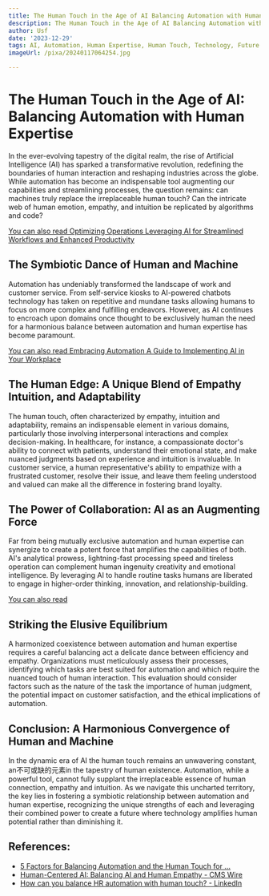 ```yaml
---
title: The Human Touch in the Age of AI Balancing Automation with Human Expertise
description: The Human Touch in the Age of AI Balancing Automation with Human Expertise
author: Usf
date: '2023-12-29'
tags: AI, Automation, Human Expertise, Human Touch, Technology, Future of Work
imageUrl: /pixa/20240117064254.jpg

---
```

# The Human Touch in the Age of  AI: Balancing Automation with Human Expertise

In the ever-evolving tapestry of the digital realm, the rise of Artificial Intelligence (AI) has sparked a transformative revolution, redefining the boundaries of human interaction and  reshaping industries across the globe. While automation  has become  an indispensable tool augmenting our capabilities and streamlining processes, the question remains: can machines truly replace the irreplaceable human touch? Can  the intricate web of human emotion, empathy, and intuition be  replicated by algorithms and code?

[You can also read Optimizing Operations Leveraging AI for Streamlined Workflows and Enhanced Productivity](Optimizing%20Operations%20Leveraging%20AI%20for%20Streamlined%20Workflows%20and%20Enhanced%20Productivity)


## The Symbiotic Dance of Human and Machine

Automation has undeniably transformed the landscape of work and customer service. From self-service kiosks to AI-powered chatbots technology  has taken on repetitive  and  mundane tasks allowing humans to focus on more complex and fulfilling endeavors. However, as AI continues to encroach upon domains once thought to be exclusively human the  need for a harmonious balance between automation and human expertise has become paramount.

[You can  also read Embracing Automation  A Guide to  Implementing  AI in Your Workplace](Embracing%20Automation%20A%20Guide%20to%20Implementing%20AI%20in%20Your%20Workplace)


## The Human Edge: A Unique Blend of Empathy Intuition, and  Adaptability

The human touch, often characterized by empathy, intuition and adaptability, remains an indispensable element in various domains, particularly those involving interpersonal interactions and complex decision-making.  In healthcare, for instance, a compassionate doctor's ability to  connect with patients, understand their emotional state, and  make nuanced judgments based on experience and intuition is invaluable. In customer  service,  a human  representative's ability to empathize with a  frustrated  customer, resolve their issue, and leave them feeling  understood and valued can make all  the difference  in fostering brand loyalty.

##  The Power of Collaboration: AI as an Augmenting Force

Far from being mutually  exclusive automation and human expertise  can  synergize  to  create a potent  force that amplifies the capabilities of both. AI's analytical prowess, lightning-fast processing  speed and tireless operation can complement human ingenuity creativity and emotional intelligence. By leveraging AI to handle routine tasks humans are liberated to engage in higher-order thinking, innovation, and relationship-building.

[You can also read ]()


## Striking the Elusive Equilibrium

A harmonized coexistence between automation and human expertise requires a careful balancing act a delicate dance between efficiency and empathy. Organizations must meticulously assess their  processes,  identifying which tasks are best  suited for automation and which require the  nuanced touch of human interaction. This evaluation  should consider factors such as the nature of the task the importance of human judgment, the potential impact on customer satisfaction, and the ethical implications  of automation.

## Conclusion: A Harmonious Convergence of  Human and Machine

In the  dynamic era of AI the human touch remains an unwavering  constant, an不可或缺的元素in the tapestry of  human  existence. Automation, while a  powerful tool, cannot fully supplant the irreplaceable essence of human connection, empathy and intuition. As we navigate this uncharted territory, the key lies in fostering a symbiotic relationship between  automation and  human  expertise, recognizing the  unique strengths of each and leveraging their combined power to create a future where technology amplifies human potential rather than diminishing it.

## References:
- [5 Factors for Balancing Automation and the Human Touch for ...](https://www.destinationcrm.com/Articles/Web-Exclusives/Viewpoints/5-Factors-for-Balancing-Automation-and-the-Human-Touch-for-Superior-CX-152574.aspx)
- [Human-Centered AI: Balancing AI and Human Empathy - CMS Wire](https://www.cmswire.com/customer-experience/why-human-centered-ai-is-a-winning-strategy/)
- [How can you balance HR automation with human touch? - LinkedIn](https://www.linkedin.com/advice/3/how-can-you-balance-hr-automation-human-touch-skills-hr-operations)
